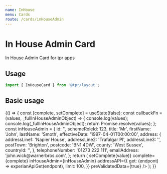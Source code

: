 ```yaml
---
name: InHouse
menu: Cards
route: /cards/inHouseAdmin
---
```



# In House Admin Card

In House Admin Card for tpr apps

## Usage

```js
import { InHouseCard } from '@tpr/layout';
```

## Basic usage

<Playground>
	{() => {
		const [complete, setComplete] = useState(false);
		const callbackFn = (values, _fullInHouseAdminObject) => {
			console.log(values);
			console.log(_fullInHouseAdminObject);
			return Promise.resolve(values);
		};
		const inHouseAdmin = {
			id: '',
			schemeRoleId: 123,
			title: 'Mr',
			firstName: 'John',
			lastName: 'Smoth',
			effectiveDate: '1997-04-01T00:00:00',
			address: {
				addressLine1: 'Napier House',
				addressLine2: 'Trafalgar Pl',
				addressLine3: '',
				postTown: 'Brighton',
				postcode: 'BN1 4DW',
				county: 'West Sussex',
				countryId: '',
			},
			telephoneNumber: '01273 222 111',
			emailAddress: 'john.wick@warnerbros.com',
		};
		return (
			<InHouseCard
				onSaveContacts={callbackFn}
				onSaveAddress={callbackFn}
				onSaveName={callbackFn}
				onRemove={callbackFn}
				onCorrect={(value) => setComplete(value)}
				complete={complete}
				inHouseAdmin={inHouseAdmin}
				addressAPI={{
					get: (endpont) => experianApiGet(endpont),
					limit: 100,
				}}
				preValidatedData={true}
			/>
		);
	}}
</Playground>
